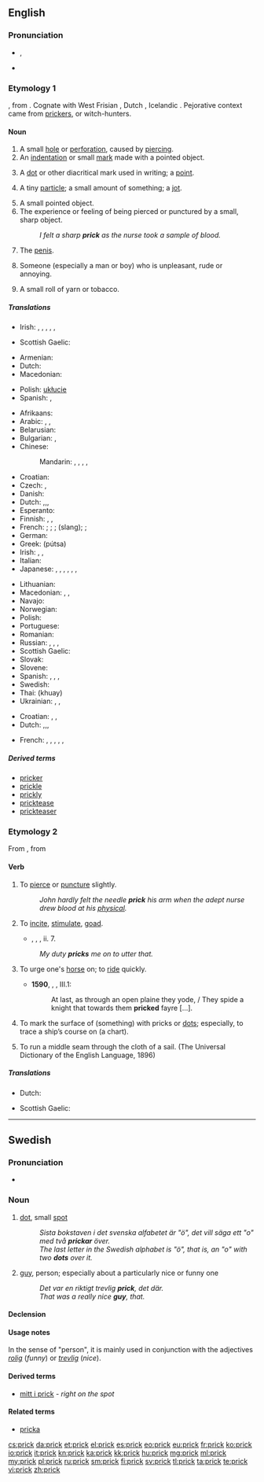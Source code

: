 ==English==
{{wikipedia|dab=prick}}

===Pronunciation===
* {{IPA|/pɹɪk/}}, {{X-SAMPA|/prIk/}}
* {{rhymes|ɪk}}

===Etymology 1===
{{etyl|ang}} {{term|prica}}, from {{proto|Germanic}}. Cognate with West Frisian {{term|prik||small hole}}, Dutch {{term|prik||point, small stick}}, Icelandic {{term|prik||dot, small stick}}. Pejorative context came from [[prickers]], or witch-hunters.

====Noun====
{{en-noun}}

# A small [[hole]] or [[perforation]], caused by [[pierce|piercing]]. {{defdate|from 10th c.}}
# An [[indentation]] or small [[mark]] made with a pointed object. {{defdate|from 10th c.}}
# {{obsolete}} A [[dot]] or other diacritical mark used in writing; a [[point]]. {{defdate|10th-18th c.}}
# {{obsolete}} A tiny [[particle]]; a small amount of something; a [[jot]]. {{defdate|10th-18th c.}}
# A small pointed object. {{defdate|from 10th c.}}
# The experience or feeling of being pierced or punctured by a small, sharp object. {{defdate|from 13th c.}}
#: ''I felt a sharp '''prick''' as the nurse took a sample of blood.''
# {{slang|vulgar}} The [[penis]]. {{defdate|from 16th c.}}
# {{slang|pejorative}} Someone (especially a man or boy) who is unpleasant, rude or annoying. {{defdate|from 16th c.}}
# {{context|now|_|historical}} A small roll of yarn or tobacco. {{defdate|from 17th c.}}

=====Translations=====
{{trans-top|small pointed object}}
* Irish: {{t-|ga|bior|m}}, {{t-|ga|dealg|f}}, {{t+|ga|tairne|m}}, {{t-|ga|dealg|f}}, {{t-|ga|goineog|f}}, {{t+|ga|tairne|m}}
{{trans-mid}}
* Scottish Gaelic: {{t-|gd|stob|m|xs=Scottish Gaelic}}
{{trans-bottom}}

{{trans-top|feeling of being pierced or punctured}}
* Armenian: {{t-|hy|խայթոց|tr=xayt’oc’}}
* Dutch: {{t|nl|prik|n}}
* Macedonian: {{t-|mk|убод|m|tr=úbod}}
{{trans-mid}}
* Polish: [[ukłucie]] {{n}}
* Spanish: {{t-|es|punzada|f}}, {{t+|es|piquete|m}}
{{trans-bottom}}

{{trans-top|(slang) a penis}}
* Afrikaans: {{t-|af|peester}}
* Arabic: {{t+|ar|زب|m|tr=zubb}},  {{t-|ar|زبر|m|tr=zubr}},  {{t-|ar|أير|m|tr='ayr}}
* Belarusian: {{t-|be|хуй|m|tr=xuj|xs=Belarusian}}
* Bulgarian: {{t-|bg|кур|m|tr=kur}}, {{t-|bg|хуй|m|tr=huj}}
* Chinese:
*: Mandarin: {{t-|cmn|雞巴|sc=Hani}},  {{t-|cmn|鸡巴|tr=jība|sc=Hani}},  {{t-|cmn|屌|tr=diǎo|sc=Hani}},  {{qualifier|euphemism}} {{t-|cmn|鳥|sc=Hani}},  {{t-|cmn|鸟|tr=diǎo|sc=Hani}}
* Croatian: {{t-|hr|pimpek|m}}
* Czech: {{t-|cs|lofas|m}}, {{t+|cs|čurák}}
* Danish: {{t+|da|prik|n}}
* Dutch: {{t+|nl|lul}},{{t-|nl|toeter}},{{t+|nl|slurf}}, {{t|nl|pik|m}}
* Esperanto: {{t+|eo|kaco|xs=Esperanto}}
* Finnish: {{t+|fi|kyrpä}}, {{t+|fi|mulkku}}, {{t+|fi|kulli}}
* French: {{t+|fr|bite|f}}; {{t+|fr|paf|m}}; {{t+|fr|pine|f}}; {{t+|fr|queue|f}} (slang); {{t+|fr|vit|m}}; {{t+|fr|zob|m}}
* German: {{t+|de|Pimmel|m}}
* Greek: {{t+|el|πούτσα}} (pútsa) {{f}}
* Irish: {{t-|ga|slat|xs=Irish}}, {{t+|ga|tairne|m}}, {{t+|ga|tairne|m}}
* Italian: {{t+|it|cazzo}}
* Japanese: {{t+|ja|ちんこ|tr=chinko}},  {{t+|ja|ちんぽ|tr=chinpo}},  {{t-|ja|ちんちん|tr=chinchin}},  {{qualifier|of children}} {{t-|ja|おちんちん|tr=o-chinchin}},  {{t-|ja|ぽこちん|tr=pokochin}},  {{t-|ja|まら|tr=mara}},  {{t-|ja|ちんぽこ|tr=chinpoko}}
{{trans-mid}}
* Lithuanian: {{t-|lt|bybis|xs=Lithuanian}}
* Macedonian: {{t-|mk|стап|m|tr=stáp}},  {{t-|mk|мандало|n|tr=mándalo}},  {{t-|mk|кур|m|tr=kur}}
* Navajo: {{tø|nv|acho'}}
* Norwegian: {{t+|no|pikk}}
* Polish: {{t+|pl|chuj}}
* Portuguese: {{t+|pt|pau}}
* Romanian: {{t+|ro|pula}}
* Russian: {{t+|ru|хуй|m|tr=xuj}}, {{t+|ru|хер|m|tr=xer}},  {{qualifier|mild}} {{t+|ru|член|m|tr=člen}},  {{qualifier|of children}} {{t+|ru|писюн|m|tr=pisjún}}
* Scottish Gaelic: {{t-|gd|bod|xs=Scottish Gaelic}}
* Slovak: {{t+|sk|kokot}}
* Slovene: {{t-|sl|kurac}}
* Spanish: {{t-|es|reata|f}}, {{qualifier|Mexico, California}} {{t+|es|macana|f}}, {{qualifier|Spain}} {{t+|es|polla|f}}, {{t+|es|verga|f}}
* Swedish: {{t+|sv|kuk}}
* Thai: {{t+|th|ควย}} (khuay)
* Ukrainian: {{t+|uk|хуй|m|tr=xuj|xs=Ukrainian}},  {{qualifier|of children}} {{t-|uk|пісюн|m|tr=pisjún|xs=Ukrainian}}, {{t-|uk|прутень|m|tr=prúten'|sc=Cyrl}}
{{trans-bottom}}

{{trans-top|An annoying person}}
* Croatian: {{t-|hr|pizdek|m}}, {{t-|hr|pizdun|m}}, {{t-|hr|pizdun|m}}
* Dutch: {{t+|nl|lul}},{{t+|nl|pestkop}},{{t+|nl|onnozelaar}},{{t+|nl|oen}}
{{trans-mid}}
* French: {{t-|fr|petit con|m}}, {{t+|fr|emmerdeur|m}}, {{t+|fr|pédé|m}}, {{t+|fr|connard|m}}, {{t+|fr|andouille|f}}, {{t+|fr|enfoiré|m}}
{{trans-bottom}}

=====Derived terms=====
* [[pricker]]
* [[prickle]]
* [[prickly]]
* [[pricktease]]
* [[prickteaser]]

===Etymology 2===
From {{etyl|enm|en}} {{term|prikken||lang=enm}}, from {{etyl|ang|en}} {{term|prician||lang=ang}}

====Verb====
{{en-verb}}

# {{transitive}} To [[pierce]] or [[puncture]] slightly. {{defdate|from 11th c.}}
#: ''John hardly felt the needle '''prick''' his arm when the adept nurse drew blood at his [[physical]].''
# {{transitive}} To [[incite]], [[stimulate]], [[goad]]. {{defdate|from 13th c.}}
#* {{rfdate}}, {{w|Shakespeare}}, ''{{w|Two Gentlemen of Verona}}'', ii. 7.
#: ''My duty '''pricks''' me on to utter that.'' 
# {{intransitive|archaic}} To urge one's [[horse]] on; to [[ride]] quickly. {{defdate|from 14th c.}}
#* '''1590''', {{w|Edmund Spenser}}, ''{{w|The Faerie Queene}}'', III.1:
#*: At last, as through an open plaine they yode, / They spide a knight that towards them '''pricked''' fayre [...].
# {{context|transitive|chiefly|_|nautical}} To mark the surface of (something) with pricks or [[dots]]; especially, to trace a ship’s course on (a chart). {{defdate|from 16th c.}}
# {{nautical|obsolete}} To run a middle seam through the cloth of a sail. (The Universal Dictionary of the English Language, 1896)

=====Translations=====
{{trans-top|pierce}}
* Dutch: {{t+|nl|prik}}
{{trans-mid}}
* Scottish Gaelic: {{t-|gd|stob|xs=Scottish Gaelic}}
{{trans-bottom}}

{{trans-top|urge, goad}}
{{trans-mid}}
{{trans-bottom}}

----

==Swedish==

===Pronunciation===
* {{audio|Sv-en prick.ogg|audio}}

===Noun===
{{sv-noun|g=c}}

# [[dot]], small [[spot]]
#: ''Sista bokstaven i det svenska alfabetet är "ö", det vill säga ett "o" med två '''prickar''' över.''
#: ''The last letter in the Swedish alphabet is "ö", that is, an "o" with two '''dots''' over it.''
# [[guy]], person; especially about a particularly nice or funny one
#: ''Det var en riktigt trevlig '''prick''', det där.''
#: ''That was a really nice '''guy''', that.''

====Declension====
{{sv-noun-reg-ar}}

====Usage notes====
In the sense of "person", it is mainly used in conjunction with the adjectives ''[[rolig]]'' (''funny'') or ''[[trevlig]]'' (''nice'').

====Derived terms====
* [[mitt i prick]] - ''right on the spot''

====Related terms====
* [[pricka]]

[[cs:prick]]
[[da:prick]]
[[et:prick]]
[[el:prick]]
[[es:prick]]
[[eo:prick]]
[[eu:prick]]
[[fr:prick]]
[[ko:prick]]
[[io:prick]]
[[it:prick]]
[[kn:prick]]
[[ka:prick]]
[[kk:prick]]
[[hu:prick]]
[[mg:prick]]
[[ml:prick]]
[[my:prick]]
[[pl:prick]]
[[ru:prick]]
[[sm:prick]]
[[fi:prick]]
[[sv:prick]]
[[tl:prick]]
[[ta:prick]]
[[te:prick]]
[[vi:prick]]
[[zh:prick]]